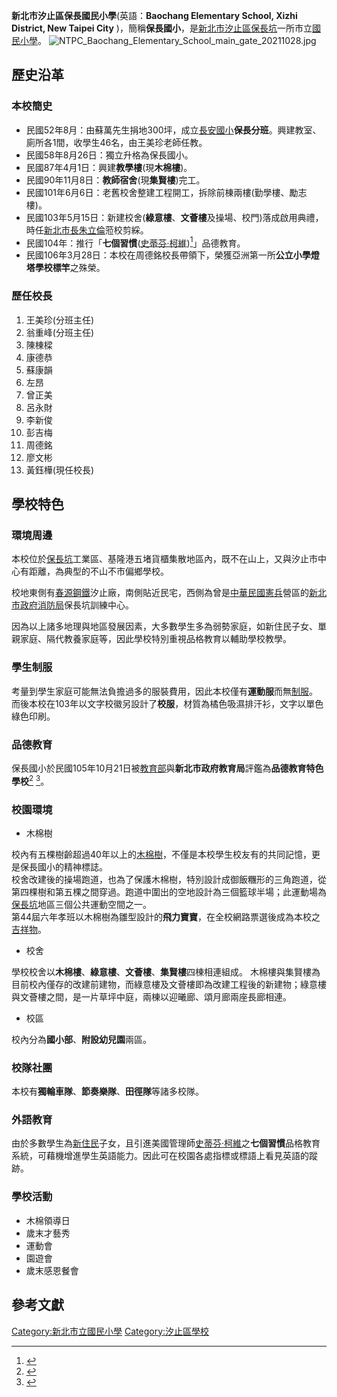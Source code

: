 {{expand|time=2016-05-27T11:10:44+00:00}}
{{Infobox_School 
| name = 新北市汐止區保長國民小學<br/>Baochang Elementary School,<br/> Xizhi District, New Taipei City
| image =
| motto = 天賦、自主、服務、榜樣 <br/> (Talent, Proactive, Service, Role Model)
| established = 民國52年8月
| type = 市立[[國民小學|國民小學]]
|affiliation =
|district =[[新北市|新北市]][[汐止區|汐止區]][[保長坑|保長坑]]
| principal = 黃鈺樺
| faculty = 26
| enrollment = 
| free_label = 校別
| free_text = 男女合校
| information = 
| address =  {{flagicon|TWN}}[[新北市|新北市]][[汐止區|汐止區]]大同路三段553號 
| tel=+886-2-8648-2502
| fax=+886-2-8648-1834 
| website =  [http://www.bjes.ntpc.edu.tw/ www.bjes.ntpc.edu.tw]
}}
'''新北市汐止區保長國民小學'''(英語：'''Baochang Elementary School, Xizhi District, New Taipei City''' )，簡稱'''保長國小'''，是[[新北市|新北市]][[汐止區|汐止區]][[保長坑|保長坑]]一所市立[[國民小學|國民小學]]。
[[File:NTPC_Baochang_Elementary_School_main_gate_20211028.jpg|thumb]]

==歷史沿革==
===本校簡史===
*民國52年8月：由蘇萬先生捐地300坪，成立[[新北市汐止區長安國民小學|長安國小]]'''保長分班'''。興建教室、廁所各1間，收學生46名，由王美珍老師任教。
*民國58年8月26日：獨立升格為保長國小。
*民國87年4月1日：興建'''教學樓'''(現'''木棉樓''')。
*民國90年11月8日：'''教師宿舍'''(現'''集賢樓''')完工。
*民國101年6月6日：老舊校舍整建工程開工，拆除前棟兩樓(勤學樓、勵志樓)。
*民國103年5月15日：新建校舍('''綠意樓'''、'''文薈樓'''及操場、校門)落成啟用典禮，時任[[新北市長|新北市長]][[朱立倫|朱立倫]]蒞校剪綵。
*民國104年：推行「'''七個習慣'''([[史蒂芬·柯維|史蒂芬·柯維]])<ref>{{Cite web|url=http://tw.class.uschoolnet.com/class/uschool_download.php?m7k=1441948308-2509-8539&ext_name=.pdf&file_name=%E8%87%AA%E6%88%91%E9%A0%98%E5%B0%8E%E5%8A%9B%E6%95%99%E8%82%B2%26%E4%BF%9D%E9%95%B7%E5%AD%B8%E6%A0%A1%E7%B0%A1%E4%BB%8B.pdf&class_siteid=css000000227942/|accessdate=2015-09-11|title=自我領導力教育&保長學校簡介|archive-date=2021-04-06|archive-url=https://web.archive.org/web/20210406092046/http://tw.class.uschoolnet.com/class/uschool_download.php?m7k=1441948308-2509-8539&ext_name=.pdf&file_name=%E8%87%AA%E6%88%91%E9%A0%98%E5%B0%8E%E5%8A%9B%E6%95%99%E8%82%B2%26%E4%BF%9D%E9%95%B7%E5%AD%B8%E6%A0%A1%E7%B0%A1%E4%BB%8B.pdf&class_siteid=css000000227942%2F|dead-url=no}}</ref>」品德教育。
*民國106年3月28日：本校在周德銘校長帶領下，榮獲亞洲第一所'''公立小學燈塔學校標竿'''之殊榮。

===歷任校長===
#王美珍(分班主任)
#翁重峰(分班主任)
#陳棟樑
#康德恭
#蘇康韻
#左昂
#曾正美
#呂永財
#李新俊
#彭吉梅
#周德銘
#廖文彬
#黃鈺樺(現任校長)

==學校特色==

===環境周邊===
本校位於[[保長坑|保長坑]]工業區、基隆港五堵貨櫃集散地區內，既不在山上，又與汐止市中心有距離，為典型的不山不市偏鄉學校。

校地東側有[[春源鋼鐵|春源鋼鐵]]汐止廠，南側貼近民宅，西側為曾是[[憲兵|中華民國憲兵]]營區的[[新北市政府消防局|新北市政府消防局]]保長坑訓練中心。

因為以上諸多地理與地區發展因素，大多數學生多為弱勢家庭，如新住民子女、單親家庭、隔代教養家庭等，因此學校特別重視品格教育以輔助學校教學。

===學生制服===
考量到學生家庭可能無法負擔過多的服裝費用，因此本校僅有'''運動服'''而無[[制服|制服]]。
而後本校在103年以文字校徽另設計了'''校服'''，材質為橘色吸濕排汗衫，文字以單色綠色印刷。

===品德教育===
保長國小於民國105年10月21日被[[中華民國教育部|教育部]]與'''新北市政府教育局'''評鑑為'''品德教育特色學校'''<ref>{{Cite web|url=http://www.bjes.ntpc.edu.tw/mediafile/287/PlaceSet/42/2015-10-26-16-10-21-ff.jpg|accessdate=2015-10-21|title=教育部品德教育特色學校獎狀|archive-url=https://web.archive.org/web/20160803080751/http://www.bjes.ntpc.edu.tw/mediafile/287/PlaceSet/42/2015-10-26-16-10-21-ff.jpg|archive-date=2016-08-03|dead-url=yes}}</ref> <ref>{{Cite web|url=http://www.bjes.ntpc.edu.tw/mediafile/287/PlaceSet/42/2015-10-26-16-20-9-ff.jpg|accessdate=2015-10-21|title=新北市政府教育局品德教育特色學校獎狀|archive-url=https://web.archive.org/web/20160803172918/http://www.bjes.ntpc.edu.tw/mediafile/287/PlaceSet/42/2015-10-26-16-20-9-ff.jpg|archive-date=2016-08-03|dead-url=yes}}</ref>。

===校園環境===

*木棉樹 
校內有五棵樹齡超過40年以上的[[木棉樹|木棉樹]]，不僅是本校學生校友有的共同記憶，更是保長國小的精神標誌。<br/>
校舍改建後的操場跑道，也為了保護木棉樹，特別設計成御飯糰形的三角跑道，從第四棵樹和第五棵之間穿過。跑道中圍出的空地設計為三個籃球半場；此運動場為[[保長坑|保長坑]]地區三個公共運動空間之一。<br/>
第44屆六年孝班以木棉樹為雛型設計的'''飛力寶寶'''，在全校網路票選後成為本校之[[吉祥物|吉祥物]]。

*校舍
學校校舍以'''木棉樓'''、'''綠意樓'''、'''文薈樓'''、'''集賢樓'''四棟相連組成。
木棉樓與集賢樓為目前校內僅存的改建前建物，而綠意樓及文薈樓即為改建工程後的新建物；綠意樓與文薈樓之間，是一片草坪中庭，兩棟以迎曦廊、頌月廊兩座長廊相連。

*校區

校內分為'''國小部'''、'''附設幼兒園'''兩區。

===校隊社團===
本校有'''獨輪車隊'''、'''節奏樂隊'''、'''田徑隊'''等諸多校隊。

===外語教育===
由於多數學生為[[新住民|新住民]]子女，且引進美國管理師[[史蒂芬·柯維|史蒂芬·柯維]]之'''七個習慣'''品格教育系統，可藉機增進學生英語能力。因此可在校園各處指標或標語上看見英語的蹤跡。

===學校活動===
*木棉領導日
*歲末才藝秀
*運動會
*園遊會
*歲末感恩餐會

==參考文獻==
{{reflist}}

{{新北市國民中小學}}
[[Category:新北市立國民小學|Category:新北市立國民小學]]
[[Category:汐止區學校|Category:汐止區學校]]